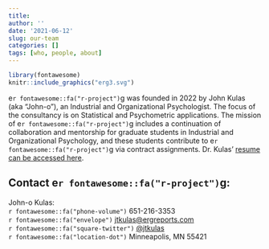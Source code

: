 ```yaml
---
title: 
author: ''
date: '2021-06-12'
slug: our-team
categories: []
tags: [who, people, about]
---
```


```r

library(fontawesome)
knitr::include_graphics("erg3.svg")
```

e`r fontawesome::fa("r-project")`g was founded in 2022 by John Kulas (aka "John-o"), an Industrial and Organizational Psychologist. The focus of the consultancy is on Statistical and Psychometric applications. The mission of e`r fontawesome::fa("r-project")`g includes a continuation of collaboration and mentorship for graduate students in Industrial and Organizational Psychology, and these students contribute to e`r fontawesome::fa("r-project")`g via contract assignments. Dr. Kulas' [resume can be accessed here](Kulas vita.pdf). 

## Contact e`r fontawesome::fa("r-project")`g:

John-o Kulas:  
`r fontawesome::fa("phone-volume")` 651-216-3353  
`r fontawesome::fa("envelope")` [jtkulas@ergreports.com](mailto: jtkulas@ergreports.com)  
`r fontawesome::fa("square-twitter")` [@jtkulas](https://twitter.com/jtkulas)  
`r fontawesome::fa("location-dot")` Minneapolis, MN 55421 
